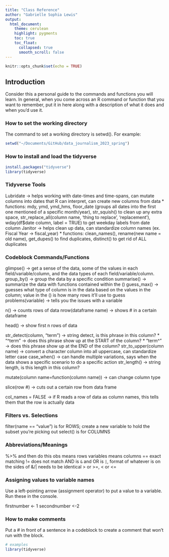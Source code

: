 ```yaml
---
title: "Class Reference"
author: "Gabrielle Sophia Lewis"
output:
  html_document:
    theme: cerulean
    highlight: pygments
    toc: true
    toc_float:
      collapsed: true
      smooth_scroll: false
---
```


```r
knitr::opts_chunk$set(echo = TRUE)
```

## Introduction

Consider this a personal guide to the commands and functions you will learn. In general, when you come across an R command or function that you want to remember, put it in here along with a description of what it does and when you'd use it.

### How to set the working directory

The command to set a working directory is setwd(). For example:

```r
setwd("~/Documents/GitHub/data_journalism_2023_spring")
```

### How to install and load the tidyverse

```r
install.packages("tidyverse")
library(tidyverse)
```

### Tidyverse Tools

Lubridate -> helps working with date-times and time-spans, can mutate columns into dates that R can interpret, can create new columns from data
  * functions: mdy, ymd, ymd_hms, floor_date (groups all dates into the first one mentioned of a specific month/year), str_squish() to clean up any       extra space, str_replace_all(column name, 'thing to replace', 'replacement'), wday(df$date column, label = TRUE) to get weekday labels from         date column
Janitor -> helps clean up data, can standardize column names (ex. Fiscal Year -> fiscal_year)
  * functions: clean_names(), rename(new name = old name), get_dupes() to find duplicates, distinct() to get rid of ALL duplicates

### Codeblock Commands/Functions

glimpse() -> get a sense of the data, some of the values in each field/variable/column, and the data types of each field/variable/column.
group_by() -> group the data by a specific condition
summarise() -> summarize the data with functions contained within the ()
guess_max() -> guesses what type of column is in the data based on the values in the column; value in the () is how many rows it'll use to guess
problems(variable) -> tells you the issues with a variable

n() -> counts rows of data
nrow(dataframe name) -> shows # in a certain dataframe

head() -> show first n rows of data

str_detect(column, "term") -> string detect, is this phrase in this column?
  * "^term" -> does this phrase show up at the START of the column?
  * "term^" -> does this phrase show up at the END of the column?
str_to_upper(column name) -> convert a character column into all uppercase, can standardize letter case
case_when() -> can handle multiple variations, says when the data shows a specific scenario to do a specific action
str_length() -> string length, is this length in this column?
  
mutate(column name=function(column name)) -> can change column type

slice(row #) -> cuts out a certain row from data frame

col_names = FALSE -> if R reads a row of data as column names, this tells them that the row is actually data

### Filters vs. Selections

filter(name == "value") is for ROWS; create a new variable to hold the subset you're picking out
select() is for COLUMNS

### Abbreviations/Meanings

%>% and then do this
obs means rows
variables means columns
== exact matching
!= does not match
AND is `&` and OR is `|`, format of whatever is on the sides of &/| needs to be identical
> or >=, < or <=

### Assigning values to variable names

Use a left-pointing arrow (assignment operator) to put a value to a variable. Run these in the console.

firstnumber <- 1
secondnumber <-2

### How to make comments

Put a # in front of a sentence in a codeblock to create a comment that won't run with the block.

```r
# examples
library(tidyverse)
```

